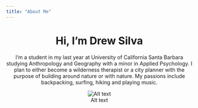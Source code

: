 ```yaml
---
title: "About Me"
---
```


<center>
# Hi, I'm Drew Silva
</center_>

I'm a student in my last year at University of California Santa Barbara studying Anthropology and Geography with a minor in Applied Psychology. I plan to either become a wilderness therapist or a city planner with the purpose of building around nature or with nature. My passions include backpacking, surfing, hiking and playing music. 

![Alt text](img/Snowball.jpeg)
